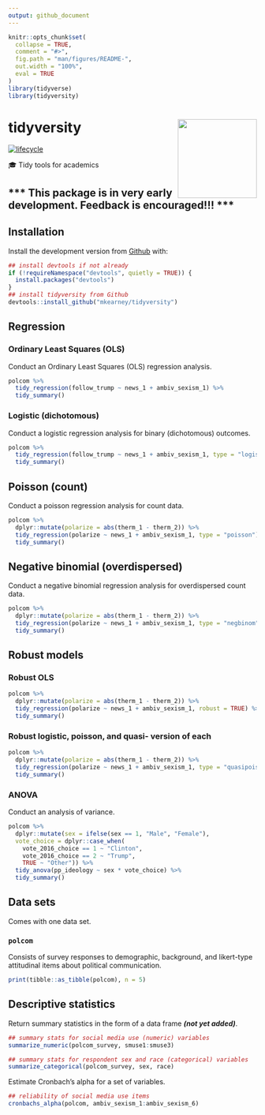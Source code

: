 ```yaml
---
output: github_document
---
```


<!-- README.md is generated from README.Rmd. Please edit that file -->

```r
knitr::opts_chunk$set(
  collapse = TRUE,
  comment = "#>",
  fig.path = "man/figures/README-",
  out.width = "100%",
  eval = TRUE
)
library(tidyverse)
library(tidyversity)
```
# tidyversity <img src="man/figures/logo.png" width="160px" align="right" /> 

[![lifecycle](https://img.shields.io/badge/lifecycle-experimental-orange.svg)](https://www.tidyverse.org/lifecycle/#experimental)

🎓 Tidy tools for academics


## \*\*\* This package is in very early development. Feedback is encouraged!!! \*\*\*

## Installation

<!-- You can install the released version of tidyversity from [CRAN](https://CRAN.R-project.org) with:

``` r
install.packages("tidyversity")
```
-->

Install the development version from [Github](https://github.com/mkearney/tidyversity) with:

```r
## install devtools if not already
if (!requireNamespace("devtools", quietly = TRUE)) {
  install.packages("devtools")
}
## install tidyversity from Github
devtools::install_github("mkearney/tidyversity")
```


## Regression

### Ordinary Least Squares (OLS)

Conduct an Ordinary Least Squares (OLS) regression analysis.

```r
polcom %>%
  tidy_regression(follow_trump ~ news_1 + ambiv_sexism_1) %>%
  tidy_summary()
```

### Logistic (dichotomous)

Conduct a logistic regression analysis for binary (dichotomous) outcomes.

```r
polcom %>%
  tidy_regression(follow_trump ~ news_1 + ambiv_sexism_1, type = "logistic") %>%
  tidy_summary()
```

## Poisson (count)

Conduct a poisson regression analysis for count data.

```r
polcom %>%
  dplyr::mutate(polarize = abs(therm_1 - therm_2)) %>%
  tidy_regression(polarize ~ news_1 + ambiv_sexism_1, type = "poisson") %>%
  tidy_summary()
```

## Negative binomial (overdispersed)

Conduct a negative binomial regression analysis for overdispersed count data.

```r
polcom %>%
  dplyr::mutate(polarize = abs(therm_1 - therm_2)) %>%
  tidy_regression(polarize ~ news_1 + ambiv_sexism_1, type = "negbinom") %>%
  tidy_summary()
```

## Robust models

### Robust OLS

```r
polcom %>%
  dplyr::mutate(polarize = abs(therm_1 - therm_2)) %>%
  tidy_regression(polarize ~ news_1 + ambiv_sexism_1, robust = TRUE) %>%
  tidy_summary()
```

### Robust logistic, poisson, and quasi- version of each

```r
polcom %>%
  dplyr::mutate(polarize = abs(therm_1 - therm_2)) %>%
  tidy_regression(polarize ~ news_1 + ambiv_sexism_1, type = "quasipoisson", robust = TRUE) %>%
  tidy_summary()
```


### ANOVA

Conduct an analysis of variance.

```r
polcom %>%
  dplyr::mutate(sex = ifelse(sex == 1, "Male", "Female"),
  vote_choice = dplyr::case_when(
    vote_2016_choice == 1 ~ "Clinton",
    vote_2016_choice == 2 ~ "Trump",
    TRUE ~ "Other")) %>%
  tidy_anova(pp_ideology ~ sex * vote_choice) %>%
  tidy_summary()
```

## Data sets

Comes with one data set. 

### `polcom` 

Consists of survey responses to demographic, background, and likert-type attitudinal items about political communication.

```r
print(tibble::as_tibble(polcom), n = 5)
```

## Descriptive statistics

Return summary statistics in the form of a data frame ***(not yet added)***.

```r
## summary stats for social media use (numeric) variables
summarize_numeric(polcom_survey, smuse1:smuse3)

## summary stats for respondent sex and race (categorical) variables
summarize_categorical(polcom_survey, sex, race)
```

Estimate Cronbach's alpha for a set of variables.

```r
## reliability of social media use items
cronbachs_alpha(polcom, ambiv_sexism_1:ambiv_sexism_6)
```

